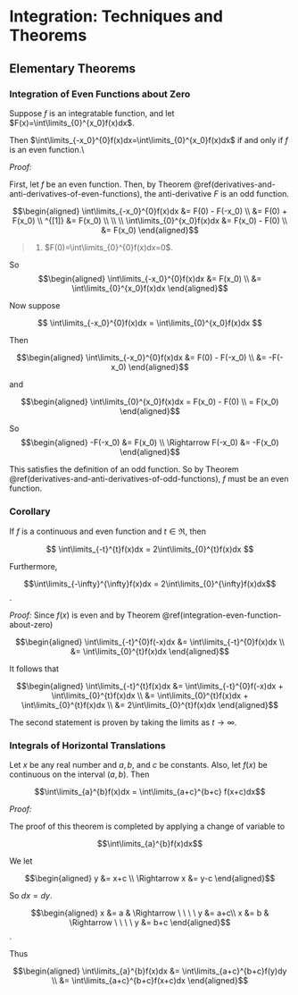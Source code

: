 # Integration: Techniques and Theorems

## Elementary Theorems

### Integration of Even Functions about Zero {#integration-even-function-about-zero}

Suppose $f$ is an integratable function, and let $F(x)=\int\limits_{0}^{x_0}f(x)dx$.

Then $\int\limits_{-x_0}^{0}f(x)dx=\int\limits_{0}^{x_0}f(x)dx$ 
if and only if $f$ is an even function.\\

_Proof:_

First, let $f$ be an even function.  Then, by Theorem \@ref(derivatives-and-anti-derivatives-of-even-functions), the anti-derivative $F$ is an odd function.

$$\begin{aligned}
\int\limits_{-x_0}^{0}f(x)dx 
	      &= F(0) - F(-x_0) \\
	      &= F(0) + F(x_0) \\
^{[1]}	&= F(x_0)  \\
\\
\\
\int\limits_{0}^{x_0}f(x)dx 
	      &= F(x_0) - F(0) \\
	      &= F(x_0)
\end{aligned}$$

> 1. $F(0)=\int\limits_{0}^{0}f(x)dx=0$.

So 
$$\begin{aligned} 
\int\limits_{-x_0}^{0}f(x)dx
	&= F(x_0) \\
	&= \int\limits_{0}^{x_0}f(x)dx
\end{aligned}$$

Now suppose 

$$
\int\limits_{-x_0}^{0}f(x)dx
	= \int\limits_{0}^{x_0}f(x)dx
$$ 

Then

$$\begin{aligned}
\int\limits_{-x_0}^{0}f(x)dx
	&= F(0) - F(-x_0) \\
	&= -F(-x_0)
\end{aligned}$$

and

$$\begin{aligned} 
\int\limits_{0}^{x_0}f(x)dx
	= F(x_0) - F(0) \\
	= F(x_0)
\end{aligned}$$

So 
$$\begin{aligned}
-F(-x_0)          	&= F(x_0) \\
\Rightarrow F(-x_0) &= -F(x_0)
\end{aligned}$$

This satisfies the definition of an odd function.  So by Theorem \@ref(derivatives-and-anti-derivatives-of-odd-functions), $f$ must be an even function.


### Corollary

If $f$ is a continuous and even function and $t\in\Re$, then 

$$ \int\limits_{-t}^{t}f(x)dx = 2\int\limits_{0}^{t}f(x)dx $$

Furthermore, 

$$\int\limits_{-\infty}^{\infty}f(x)dx
	= 2\int\limits_{0}^{\infty}f(x)dx$$.

_Proof:_
Since $f(x)$ is even and by Theorem \@ref(integration-even-function-about-zero)

$$\begin{aligned}
\int\limits_{-t}^{0}f(-x)dx
	&= \int\limits_{-t}^{0}f(x)dx \\
	&= \int\limits_{0}^{t}f(x)dx
\end{aligned}$$

It follows that

$$\begin{aligned}
\int\limits_{-t}^{t}f(x)dx
	&= \int\limits_{-t}^{0}f(-x)dx + \int\limits_{0}^{t}f(x)dx \\
	&= \int\limits_{0}^{t}f(x)dx + \int\limits_{0}^{t}f(x)dx \\
	&= 2\int\limits_{0}^{t}f(x)dx
\end{aligned}$$

The second statement is proven by taking the limits as $t\rightarrow\infty$. 

### Integrals of Horizontal Translations

Let $x$ be any real number and $a,b,$ and $c$ be constants.  Also, let $f(x)$ be continuous on the interval $(a,b)$.  Then 

$$\int\limits_{a}^{b}f(x)dx = \int\limits_{a+c}^{b+c} f(x+c)dx$$

_Proof:_

The proof of this theorem is completed by applying a change of variable to 

$$\int\limits_{a}^{b}f(x)dx$$

We let 

$$\begin{aligned}
            y &= x+c \\
\Rightarrow x &= y-c
\end{aligned}$$

So $dx=dy$.

$$\begin{aligned}
x &= a   & \Rightarrow \ \ \ \   y &= a+c\\
x &= b   & \Rightarrow \ \ \ \   y &= b+c
\end{aligned}$$. 

Thus

$$\begin{aligned}
\int\limits_{a}^{b}f(x)dx
	&= \int\limits_{a+c}^{b+c}f(y)dy \\
	&= \int\limits_{a+c}^{b+c}f(x+c)dx
\end{aligned}$$

